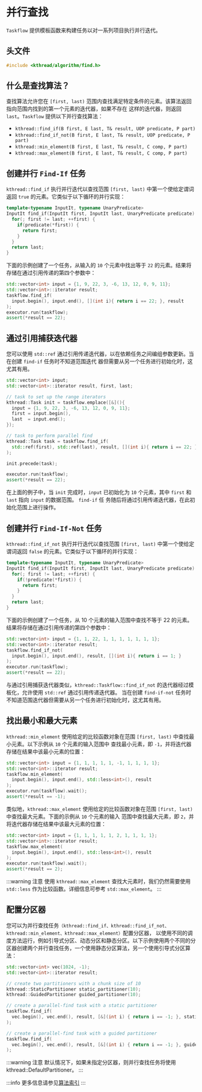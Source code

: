 
# 并行查找

`Taskflow` 提供模板函数来构建任务以对一系列项目执行并行迭代。

## 头文件

```cpp
#include <kthread/algorithm/find.h>
```
## 什么是查找算法？
查找算法允许您在 `[first, last)` 范围内查找满足特定条件的元素。该算法返回指向范围内找到的第一个元素的迭代器，如果不存在
这样的迭代器，则返回 `last`。`Taskflow` 提供以下并行查找算法：

- `kthread::find_if(B first, E last, T& result, UOP predicate, P part)`
- `kthread::find_if_not(B first, E last, T& result, UOP predicate, P part)`
- `kthread::min_element(B first, E last, T& result, C comp, P part)`
- `kthread::max_element(B first, E last, T& result, C comp, P part)`

## 创建并行 `Find-If` 任务

`kthread::find_if` 执行并行迭代以查找范围 `[first, last)` 中第一个使给定谓词返回 `true` 的元素。它类似于以下循环的并行实现：
```cpp
template<typename InputIt, typename UnaryPredicate>
InputIt find_if(InputIt first, InputIt last, UnaryPredicate predicate) {
  for(; first != last; ++first) {
    if(predicate(*first)) {
      return first;
    }
  }
  return last;
}
```
下面的示例创建了一个任务，从输入的 `10` 个元素中找出等于 `22` 的元素。结果将存储在通过引用传递的第四个参数中：
```cpp
std::vector<int> input = {1, 9, 22, 3, -6, 13, 12, 0, 9, 11};
std::vector<int>::iterator result;
taskflow.find_if(
  input.begin(), input.end(), [](int i){ return i == 22; }, result
);
executor.run(taskflow);
assert(*result == 22);
```

## 通过引用捕获迭代器

您可以使用 `std::ref` 通过引用传递迭代器，以在依赖任务之间编组参数更新。当在创建 `find-if` 任务时不知道范围迭代
器但需要从另一个任务进行初始化时，这尤其有用。
```cpp
std::vector<int> input;
std::vector<int>::iterator result, first, last;

// task to set up the range iterators
kthread::Task init = taskflow.emplace([&](){
  input = {1, 9, 22, 3, -6, 13, 12, 0, 9, 11};
  first = input.begin(),
  last  = input.end();
});

// task to perform parallel find
kthread::Task task = taskflow.find_if(
  std::ref(first), std::ref(last), result, [](int i){ return i == 22; }
);

init.precede(task);

executor.run(taskflow);
assert(*result == 22);
```
在上面的例子中，当 `init` 完成时，`input` 已初始化为 `10` 个元素，其中 `first` 和 `last` 指向 `input` 的数据范围。 `find-if` 任
务随后将通过引用传递迭代器，在此初始化范围上进行操作。

## 创建并行 `Find-If-Not` 任务

`kthread::find_if_not` 执行并行迭代以查找范围 `[first, last)` 中第一个使给定谓词返回 `false` 的元素。它类似于以下循环的并行实现：
```cpp
template<typename InputIt, typename UnaryPredicate>
InputIt find_if(InputIt first, InputIt last, UnaryPredicate predicate) {
  for(; first != last; ++first) {
    if(!predicate(*first)) {
      return first;
    }
  }
  return last;
}
```
下面的示例创建了一个任务，从 10 个元素的输入范围中查找不等于 22 的元素。结果将存储在通过引用传递的第四个参数中：
```cpp
std::vector<int> input = {1, 1, 22, 1, 1, 1, 1, 1, 1, 1};
std::vector<int>::iterator result;
taskflow.find_if_not(
  input.begin(), input.end(), result, [](int i){ return i == 1; }
);
executor.run(taskflow);
assert(*result == 22);
```
与通过引用捕获迭代器类似，`kthread::Taskflow::find_if_not` 的迭代器经过模板化，允许使用 `std::ref` 通过引用传递迭代器。
当在创建 `find-if-not` 任务时不知道范围迭代器但需要从另一个任务进行初始化时，这尤其有用。

## 找出最小和最大元素

`kthread::min_element` 使用给定的比较函数对象在范围 `[first, last)` 中查找最小元素。以下示例从 `10` 个元素的输入范围中
查找最小元素，即 `-1`，并将迭代器存储在结果中该最小元素的位置：
```cpp
std::vector<int> input = {1, 1, 1, 1, 1, -1, 1, 1, 1, 1};
std::vector<int>::iterator result;
taskflow.min_element(
  input.begin(), input.end(), std::less<int>(), result
);
executor.run(taskflow).wait();
assert(*result == -1);
```
类似地，`kthread::max_element` 使用给定的比较函数对象在范围 `[first, last)` 中查找最大元素。下面的示例从 `10` 个元素的输入
范围中查找最大元素，即 `2`，并将迭代器存储在结果中该最大元素的位置：
```cpp
std::vector<int> input = {1, 1, 1, 1, 1, 2, 1, 1, 1, 1};
std::vector<int>::iterator result;
taskflow.max_element(
  input.begin(), input.end(), std::less<int>(), result
);
executor.run(taskflow).wait();
assert(*result == 2);
```
:::warning
注意
使用 `kthread::max_element` 查找大元素时，我们仍然需要使用 `std::less` 作为比较函数。详细信息可参考 `std::max_element`。
:::

## 配置分区器

您可以为并行查找任务`（kthread::find_if、kthread::find_if_not、kthread::min_element、kthread::max_element）`配置分区器，
以使用不同的调度方法运行，例如引导式分区、动态分区和静态分区。以下示例使用两个不同的分区器创建两个并行查找任务，一个使用静态分区算法，另一个使用引导式分区算法：

```cpp
std::vector<int> vec(1024, -1);
std::vector<int>::iterator result;

// create two partitioners with a chunk size of 10
kthread::StaticPartitioner static_partitioner(10);
kthread::GuidedPartitioner guided_partitioner(10);

// create a parallel-find task with a static partitioner
taskflow.find_if(
  vec.begin(), vec.end(), result, [&](int i) { return i == -1; }, static_partitioner
);

// create a parallel-find task with a guided partitioner
taskflow.find_if(
  vec.begin(), vec.end(), result, [&](int i) { return i == -1; }, guided_partitioner
);
```

:::warning
注意
默认情况下，如果未指定分区器，则并行查找任务将使用 kthread::DefaultPartitioner。
:::

:::info
更多信息请参见[算法索引](../algo.mdx)
:::